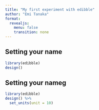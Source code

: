 ```yaml
---
title: "My first experiment with edibble"
author: "Emi Tanaka"
format: 
  revealjs:
    menu: false
    transition: none
---
```


## Setting your name

```r
library(edibble)
design() 
```

## Setting your nameg

```r
library(edibble)
design() %>% 
  set_units(unit = 10)
```
